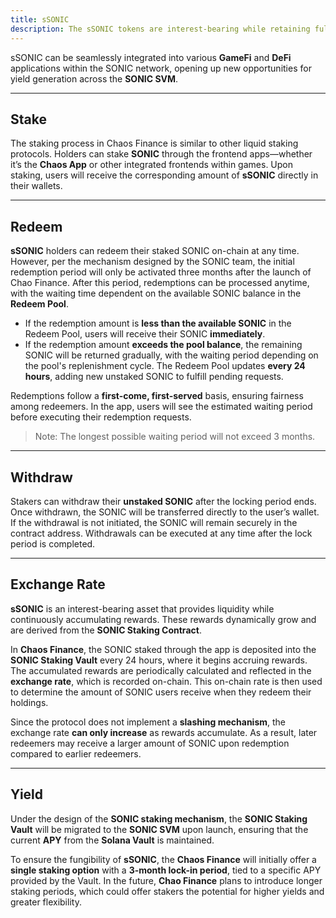 ```yaml
---
title: sSONIC
description: The sSONIC tokens are interest-bearing while retaining full liquidity within the SONIC ecosystem.
---
```


sSONIC can be seamlessly integrated into various **GameFi** and **DeFi** applications within the SONIC network, opening up new opportunities for yield generation across the **SONIC SVM**.

---

## Stake

The staking process in Chaos Finance is similar to other liquid staking protocols. Holders can stake **SONIC** through the frontend apps—whether it’s the **Chaos App** or other integrated frontends within games. Upon staking, users will receive the corresponding amount of **sSONIC** directly in their wallets.

---

## Redeem

**sSONIC** holders can redeem their staked SONIC on-chain at any time. However, per the mechanism designed by the SONIC team, the initial redemption period will only be activated three months after the launch of Chao Finance. After this period, redemptions can be processed anytime, with the waiting time dependent on the available SONIC balance in the **Redeem Pool**.

- If the redemption amount is **less than the available SONIC** in the Redeem Pool, users will receive their SONIC **immediately**.
- If the redemption amount **exceeds the pool balance**, the remaining SONIC will be returned gradually, with the waiting period depending on the pool's replenishment cycle. The Redeem Pool updates **every 24 hours**, adding new unstaked SONIC to fulfill pending requests.

Redemptions follow a **first-come, first-served** basis, ensuring fairness among redeemers. In the app, users will see the estimated waiting period before executing their redemption requests.

> Note: The longest possible waiting period will not exceed 3 months.

---

## Withdraw

Stakers can withdraw their **unstaked SONIC** after the locking period ends. Once withdrawn, the SONIC will be transferred directly to the user’s wallet. If the withdrawal is not initiated, the SONIC will remain securely in the contract address. Withdrawals can be executed at any time after the lock period is completed.

---

## Exchange Rate

**sSONIC** is an interest-bearing asset that provides liquidity while continuously accumulating rewards. These rewards dynamically grow and are derived from the **SONIC Staking Contract**.

In **Chaos Finance**, the SONIC staked through the app is deposited into the **SONIC Staking Vault** every 24 hours, where it begins accruing rewards. The accumulated rewards are periodically calculated and reflected in the **exchange rate**, which is recorded on-chain. This on-chain rate is then used to determine the amount of SONIC users receive when they redeem their holdings.

Since the protocol does not implement a **slashing mechanism**, the exchange rate **can only increase** as rewards accumulate. As a result, later redeemers may receive a larger amount of SONIC upon redemption compared to earlier redeemers.

---

## Yield

Under the design of the **SONIC staking mechanism**, the **SONIC Staking Vault** will be migrated to the **SONIC SVM** upon launch, ensuring that the current **APY** from the **Solana Vault** is maintained.

To ensure the fungibility of **sSONIC**, the **Chaos Finance** will initially offer a **single staking option** with a **3-month lock-in period**, tied to a specific APY provided by the Vault. In the future, **Chao Finance** plans to introduce longer staking periods, which could offer stakers the potential for higher yields and greater flexibility.